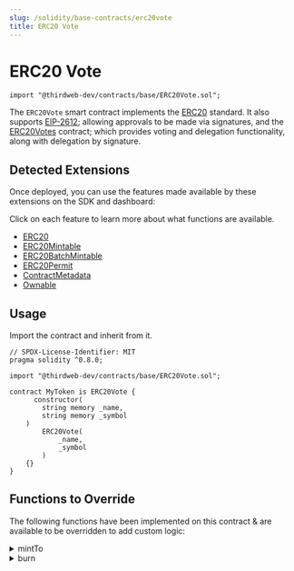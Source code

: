 ```yaml
---
slug: /solidity/base-contracts/erc20vote
title: ERC20 Vote
---
```



# ERC20 Vote

```solidity
import "@thirdweb-dev/contracts/base/ERC20Vote.sol";
```

The `ERC20Vote` smart contract implements the [ERC20](https://eips.ethereum.org/EIPS/eip-20) standard.
It also supports [EIP-2612](https://eips.ethereum.org/EIPS/eip-2612); allowing approvals to be made via signatures, and the
[ERC20Votes](https://github.com/OpenZeppelin/openzeppelin-contracts/blob/master/contracts/token/ERC20/extensions/ERC20Votes.sol) contract;
which provides voting and delegation functionality, along with delegation by signature.

<ViewContractCodeButton
  link="https://github.com/thirdweb-dev/contracts/blob/main/contracts/base/ERC20Vote.sol"
  name="ERC20Vote"
/>

## Detected Extensions

Once deployed, you can use the features made available by these extensions on the SDK and dashboard:

Click on each feature to learn more about what functions are available.

- [ERC20](/solidity/extensions/erc20)
- [ERC20Mintable](/solidity/extensions/erc20mintable)
- [ERC20BatchMintable](/solidity/extensions/erc20batchmintable)
- [ERC20Permit](/solidity/extensions/erc20permit)
- [ContractMetadata](/solidity/extensions/contractmetadata)
- [Ownable](/solidity/extensions/ownable)

## Usage

Import the contract and inherit from it.

```solidity
// SPDX-License-Identifier: MIT
pragma solidity ^0.8.0;

import "@thirdweb-dev/contracts/base/ERC20Vote.sol";

contract MyToken is ERC20Vote {
	  constructor(
        string memory _name,
        string memory _symbol
    )
        ERC20Vote(
            _name,
            _symbol
        )
    {}
}
```

## Functions to Override

The following functions have been implemented on this contract & are available to be overridden to add custom logic:

<details>
<summary>mintTo</summary>
<div>

```solidity
    /**
     *  @notice          Lets an authorized address mint tokens to a recipient.
     *  @dev             The logic in the `_canMint` function determines whether the caller is authorized to mint tokens.
     *
     *  @param _to       The recipient of the tokens to mint.
     *  @param _amount   Quantity of tokens to mint.
     */
    function mintTo(address _to, uint256 _amount) public virtual {
        require(_canMint(), "Not authorized to mint.");
        require(_amount != 0, "Minting zero tokens.");

        _mint(_to, _amount);
    }
```

</div>
</details>

<details>
<summary>burn</summary>
<div>

```solidity
    /**
     *  @notice          Lets an owner a given amount of their tokens.
     *  @dev             Caller should own the `_amount` of tokens.
     *
     *  @param _amount   The number of tokens to burn.
     */
    function burn(uint256 _amount) external virtual {
        require(balanceOf(_msgSender()) >= _amount, "not enough balance");
        _burn(msg.sender, _amount);
    }
```

</div>
</details>

